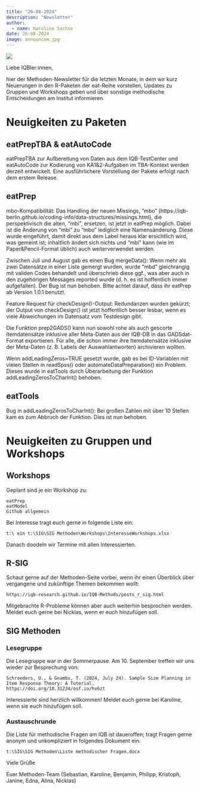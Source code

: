 ```yaml
---
title: "26-08-2024"
description: "Newsletter"
author: 
  - name: Karoline Sachse
date: 26-08-2024
image: announcem.jpg
---
```


![](announcem.jpg)

Liebe IQBler:innen,

hier der Methoden-Newsletter für die letzten Monate, in dem wir kurz Neuerungen in den R-Paketen der eat-Reihe vorstellen, Updates zu Gruppen und Workshops geben und über sonstige methodische Entscheidungen am Institut informieren.

# Neuigkeiten zu Paketen

## eatPrepTBA & eatAutoCode

eatPrepTBA zur Aufbereitung von Daten aus dem IQB-TestCenter und eatAutoCode zur Kodierung von KA1&2-Aufgaben im TBA-Kontext werden derzeit entwickelt. Eine ausführlichere Vorstellung der Pakete erfolgt nach dem erstem Release.

## eatPrep

mbo-Kompatibilität: Das Handling der neuen Missings, "mbo" (https://iqb-berlin.github.io/coding-info/data-structures/missings.html), die perspektivisch die alten, "mbi", ersetzen, ist jetzt in eatPrep möglich. Dabei ist die Änderung von "mbi" zu "mbo" lediglich eine Namensänderung. Diese wurde eingeführt, damit direkt aus dem Label heraus klar ersichtlich wird, was gemeint ist; inhaltlich ändert sich nichts und "mbi" kann (wie im Paper&Pencil-Format üblich) auch weiterverwendet werden.

Zwischen Juli und August gab es einen Bug mergeData(): Wenn mehr als zwei Datensätze in einer Liste gemergt wurden, wurde "mbd" gleichrangig mit validen Codes behandelt und überschrieb diese ggf., was aber auch in den zugehörigen Messages reported wurde (d. h. es ist hoffentlich immer aufgefallen). Der Bug ist nun behoben. Bitte achtet darauf, dass ihr eatPrep ab Version 1.0.1 benutzt.

Feature Request für checkDesign()-Output: Redundanzen wurden gekürzt; der Output von checkDesign() ist jetzt hoffentlich besser lesbar, wenn es viele Abweichungen im Datensatz vom Testdesign gibt.

Die Funktion prep2GADS() kann nun sowohl rohe als auch gescorte Itemdatensätze inklusive aller Meta-Daten aus der IQB-DB in das GADSdat-Format exportieren. Für alle, die schon immer ihre Itemdatensätze inklusive der Meta-Daten (z. B. Labels der Auswahlantworten) archivieren wollten.

Wenn addLeadingZeros=TRUE gesetzt wurde, gab es bei ID-Variablen mit vielen Stellen in readSpss() oder automateDataPreparation() ein Problem. Dieses wurde in eatTools durch Überarbeitung der Funktion addLeadingZerosToCharInt() behoben.

## eatTools

Bug in addLeadingZerosToCharInt(): Bei großen Zahlen mit über 10 Stellen kam es zum Abbruch der Funktion. Dies ist nun behoben.

# Neuigkeiten zu Gruppen und Workshops

## Workshops

Geplant sind je ein Workshop zu:

    eatPrep
    eatModel
    Github allgemein

Bei Interesse tragt euch gerne in folgende Liste ein:

    t:\ ein t:\SIG\SIG Methoden\Workshops\InteresseWorkshops.xlsx

Danach doodeln wir Termine mit allen Interessierten.

## R-SIG

Schaut gerne auf der Methoden-Seite vorbei, wenn ihr einen Überblick über vergangene und zukünftige Themen bekommen wollt:

    https://iqb-research.github.io/IQB-Methods/posts_r_sig.html

Mitgebrachte R-Probleme können aber auch weiterhin besprochen werden. Meldet euch gerne bei Nicklas, wenn er euch hinzufügen soll.

## SIG Methoden

### Lesegruppe

Die Lesegruppe war in der Sommerpause. Am 10. September treffen wir uns wieder zur Besprechung von:

    Schroeders, U., & Gnambs, T. (2024, July 24). Sample Size Planning in Item Response Theory: A Tutorial. https://doi.org/10.31234/osf.io/hv6zt

Interessierte sind herzlich willkommen! Meldet euch gerne bei Karoline, wenn sie euch hinzufügen soll.

### Austauschrunde

Die Liste für methodische Fragen am IQB ist daueroffen; tragt Fragen gerne anonym und unkompliziert in folgendes Dokument ein:

    t:\SIG\SIG Methoden\Liste methodischer Fragen.docx


Viele Grüße

Euer Methoden-Team
(Sebastian, Karoline, Benjamin, Philipp, Kristoph, Janine, Edna, Alina, Nicklas)
